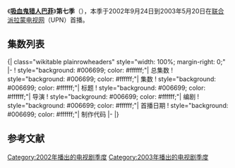 {{Infobox television season
 |bgcolour = #006699
 |fgcolour = #ffffff
 |image = <!-- 檔案不存在 [[File:Buffy_Season_(7).jpg|250px]] ，可從英文維基百科取得 -->
 |caption = Region 1 Season 7 DVD cover
 |season_name = 《吸血鬼猎人巴菲》第七季
 |eng_name = {{lang|en|''Buffy the Vampire Slayer''<br />(Season 7)}}
 |country = 美国
 |network = [[联合派拉蒙电视网|联合派拉蒙电视网]]
 |first_aired = {{Start date|2002|9|24}}
 |last_aired = {{End date|2003|5|20}}
 |num_episodes = 22
 |region_1 = {{Start date|2004|11|16}}<ref name="r1 dvd">{{cite web |url=http://www.amazon.com/dp/B0002XVKMC |title=Buffy the Vampire Slayer - The Complete Seventh Season (1997) |work=[[Amazon.com|Amazon.com]] |accessdate=July 30, 2010}}</ref>
 |region_2 = {{Start date|2004|4|5}}
 |prev_season = [[吸血鬼猎人巴菲_(第六季)|第六季]]
 |episode_list = [[吸血鬼猎人巴菲集数列表|吸血鬼猎人巴菲集数列表]]
}}
《'''[[吸血鬼猎人巴菲|吸血鬼猎人巴菲]]'''》'''第七季'''（{{lang-en|Buffy the Vampire Slayer season 7}}），本季于2002年9月24日到2003年5月20日在[[联合派拉蒙电视网|联合派拉蒙电视网]]（UPN）首播。

== 集数列表 ==
{{See also|吸血鬼猎人巴菲集数列表}}
<onlyinclude>{| class="wikitable plainrowheaders" style="width: 100%; margin-right: 0;"
|-
! style="background: #006699; color: #ffffff;"| 总集数
! style="background: #006699; color: #ffffff;"| 集数
! style="background: #006699; color: #ffffff;"| 标题
! style="background: #006699; color: #ffffff;"| 导演
! style="background: #006699; color: #ffffff;"| 编剧
! style="background: #006699; color: #ffffff;"| 首播日期
! style="background: #006699; color: #ffffff;"| 制作代码
|-
{{Episode list/sublist|吸血鬼猎人巴菲集数列表
 |EpisodeNumber = 123
 |EpisodeNumber2 = 1
 |Title = [[Lessons_(Buffy_the_Vampire_Slayer)|Lessons]]
 |DirectedBy = [[David_Solomon_(TV_producer)|David Solomon]]
 |WrittenBy = [[Joss_Whedon|Joss Whedon]]
 |OriginalAirDate = {{Start date|2002|9|24}}
 |ProdCode = 7ABB01
 |ShortSummary = 
 |LineColor = 006699
}}
{{Episode list/sublist|吸血鬼猎人巴菲集数列表
 |EpisodeNumber = 124
 |EpisodeNumber2 = 2
 |Title = [[Beneath_You|Beneath You]]
 |DirectedBy = [[Nick_Marck|Nick Marck]]
 |WrittenBy = [[Doug_Petrie|Douglas Petrie]]
 |OriginalAirDate = {{Start date|2002|10|1}}
 |ProdCode = 7ABB02
 |ShortSummary = 
 |LineColor = 006699
}}
{{Episode list/sublist|吸血鬼猎人巴菲集数列表
 |EpisodeNumber = 125
 |EpisodeNumber2 = 3
 |Title = [[Same_Time,_Same_Place|Same Time, Same Place]]
 |DirectedBy = [[James_A._Contner|James A. Contner]]
 |WrittenBy = [[Jane_Espenson|Jane Espenson]]
 |OriginalAirDate = {{Start date|2002|10|8}}
 |ProdCode = 7ABB03
 |ShortSummary = 
 |LineColor = 006699
}}
{{Episode list/sublist|吸血鬼猎人巴菲集数列表
 |EpisodeNumber = 126
 |EpisodeNumber2 = 4
 |Title = [[Help_(Buffy_the_Vampire_Slayer)|Help]]
 |DirectedBy = [[Rick_Rosenthal|Rick Rosenthal]]
 |WrittenBy = [[Rebecca_Rand_Kirshner|Rebecca Rand Kirshner]]
 |OriginalAirDate = {{Start date|2002|10|15}}
 |ProdCode = 7ABB04
 |ShortSummary = 
 |LineColor = 006699
}}
{{Episode list/sublist|吸血鬼猎人巴菲集数列表
 |EpisodeNumber = 127
 |EpisodeNumber2 = 5
 |Title = [[Selfless_(Buffy_the_Vampire_Slayer)|Selfless]]
 |DirectedBy = David Solomon
 |WrittenBy = [[Drew_Goddard|Drew Goddard]]
 |OriginalAirDate = {{Start date|2002|10|22}}
 |ProdCode = 7ABB05
 |ShortSummary = 
 |LineColor = 006699
}}
{{Episode list/sublist|吸血鬼猎人巴菲集数列表
 |EpisodeNumber = 128
 |EpisodeNumber2 = 6
 |Title = [[Him_(Buffy_the_Vampire_Slayer)|Him]]
 |DirectedBy = [[Michael_Gershman_(director)|Michael Gershman]]
 |WrittenBy = [[Drew_Z._Greenberg|Drew Z. Greenberg]]
 |OriginalAirDate = {{Start date|2002|11|5}}
 |ProdCode = 7ABB06
 |ShortSummary = 
 |LineColor = 006699
}}
{{Episode list/sublist|吸血鬼猎人巴菲集数列表
 |EpisodeNumber = 129
 |EpisodeNumber2 = 7
 |Title = [[Conversations_with_Dead_People|Conversations with Dead People]]
 |DirectedBy = Nick Marck
 |WrittenBy = Jane Espenson & Drew Goddard
 |OriginalAirDate = {{Start date|2002|11|12}}
 |ProdCode = 7ABB07
 |ShortSummary = 
 |LineColor = 006699
}}
{{Episode list/sublist|吸血鬼猎人巴菲集数列表
 |EpisodeNumber = 130
 |EpisodeNumber2 = 8
 |Title = [[Sleeper_(Buffy_the_Vampire_Slayer)|Sleeper]]
 |DirectedBy = [[Alan_J._Levi|Alan J. Levi]]
 |WrittenBy = [[David_Fury|David Fury]] & Jane Espenson
 |OriginalAirDate = {{Start date|2002|11|19}}
 |ProdCode = 7ABB08
 |ShortSummary = 
 |LineColor = 006699
}}
{{Episode list/sublist|吸血鬼猎人巴菲集数列表
 |EpisodeNumber = 131
 |EpisodeNumber2 = 9
 |Title = [[Never_Leave_Me|Never Leave Me]]
 |DirectedBy = David Solomon
 |WrittenBy = Drew Goddard
 |OriginalAirDate = {{Start date|2002|11|26}}
 |ProdCode = 7ABB09
 |ShortSummary = 
 |LineColor = 006699
}}
{{Episode list/sublist|吸血鬼猎人巴菲集数列表
 |EpisodeNumber = 132
 |EpisodeNumber2 = 10
 |Title = [[Bring_on_the_Night_(Buffy_the_Vampire_Slayer)|Bring on the Night]]
 |DirectedBy = [[David_Grossman_(director)|David Grossman]]
 |WrittenBy = [[Marti_Noxon|Marti Noxon]] and Douglas Petrie
 |OriginalAirDate = {{Start date|2002|12|17}}
 |ProdCode = 7ABB10
 |ShortSummary = 
 |LineColor = 006699
}}
{{Episode list/sublist|吸血鬼猎人巴菲集数列表
 |EpisodeNumber = 133
 |EpisodeNumber2 = 11
 |Title = [[Showtime_(Buffy_the_Vampire_Slayer)|Showtime]]
 |DirectedBy = [[Michael_Grossman|Michael Grossman]]
 |WrittenBy = David Fury
 |OriginalAirDate = {{Start date|2003|1|7}}
 |ProdCode = 7ABB11
 |ShortSummary = 
 |LineColor = 006699
}}
{{Episode list/sublist|吸血鬼猎人巴菲集数列表
 |EpisodeNumber = 134
 |EpisodeNumber2 = 12
 |Title = [[Potential_(Buffy_the_Vampire_Slayer)|Potential]]
 |DirectedBy = James A. Contner
 |WrittenBy = Rebecca Rand Kirshner
 |OriginalAirDate = {{Start date|2003|1|21}}
 |ProdCode = 7ABB12
 |ShortSummary = 
 |LineColor = 006699
}}
{{Episode list/sublist|吸血鬼猎人巴菲集数列表
 |EpisodeNumber = 135
 |EpisodeNumber2 = 13
 |Title = [[The_Killer_in_Me|The Killer in Me]]
 |DirectedBy = David Solomon
 |WrittenBy = Drew Z. Greenberg
 |OriginalAirDate = {{Start date|2003|2|4}}
 |ProdCode = 7ABB13
 |ShortSummary = 
 |LineColor = 006699
}}
{{Episode list/sublist|吸血鬼猎人巴菲集数列表
 |EpisodeNumber = 136
 |EpisodeNumber2 = 14
 |Title = [[First_Date_(Buffy_the_Vampire_Slayer)|First Date]]
 |DirectedBy = David Grossman
 |WrittenBy = Jane Espenson
 |OriginalAirDate = {{Start date|2003|2|11}}
 |ProdCode = 7ABB14
 |ShortSummary = 
 |LineColor = 006699
}}
{{Episode list/sublist|吸血鬼猎人巴菲集数列表
 |EpisodeNumber = 137
 |EpisodeNumber2 = 15
 |Title = [[Get_It_Done|Get It Done]]
 |DirectedBy = Douglas Petrie
 |WrittenBy = Douglas Petrie
 |OriginalAirDate = {{Start date|2003|2|18}}
 |ProdCode = 7ABB15
 |ShortSummary = 
 |LineColor = 006699
}}
{{Episode list/sublist|吸血鬼猎人巴菲集数列表
 |EpisodeNumber = 138
 |EpisodeNumber2 = 16
 |Title = [[Storyteller_(Buffy_the_Vampire_Slayer)|Storyteller]]
 |DirectedBy = [[Marita_Grabiak|Marita Grabiak]]
 |WrittenBy = Jane Espenson
 |OriginalAirDate = {{Start date|2003|2|25}}
 |ProdCode = 7ABB16
 |ShortSummary = 
 |LineColor = 006699
}}
{{Episode list/sublist|吸血鬼猎人巴菲集数列表
 |EpisodeNumber = 139
 |EpisodeNumber2 = 17
 |Title = [[Lies_My_Parents_Told_Me|Lies My Parents Told Me]]
 |DirectedBy = David Fury
 |WrittenBy = David Fury & Drew Goddard
 |OriginalAirDate = {{Start date|2003|3|25}}
 |ProdCode = 7ABB17
 |ShortSummary = 
 |LineColor = 006699
}}
{{Episode list/sublist|吸血鬼猎人巴菲集数列表
 |EpisodeNumber = 140
 |EpisodeNumber2 = 18
 |Title = [[Dirty_Girls|Dirty Girls]]
 |DirectedBy = Michael Gershman
 |WrittenBy = Drew Goddard
 |OriginalAirDate = {{Start date|2003|4|15}}
 |ProdCode = 7ABB18
 |ShortSummary = 
 |LineColor = 006699
}}
{{Episode list/sublist|吸血鬼猎人巴菲集数列表
 |EpisodeNumber = 141
 |EpisodeNumber2 = 19
 |Title = [[Empty_Places|Empty Places]]
 |DirectedBy = James A. Contner
 |WrittenBy = Drew Z. Greenberg
 |OriginalAirDate = {{Start date|2003|4|29}}
 |ProdCode = 7ABB19
 |ShortSummary = 
 |LineColor = 006699
}}
{{Episode list/sublist|吸血鬼猎人巴菲集数列表
 |EpisodeNumber = 142
 |EpisodeNumber2 = 20
 |Title = [[Touched_(Buffy_the_Vampire_Slayer)|Touched]]
 |DirectedBy = David Solomon
 |WrittenBy = Rebecca Rand Kirshner
 |OriginalAirDate = {{Start date|2003|5|6}}
 |ProdCode = 7ABB20
 |ShortSummary = 
 |LineColor = 006699
}}
{{Episode list/sublist|吸血鬼猎人巴菲集数列表
 |EpisodeNumber = 143
 |EpisodeNumber2 = 21
 |Title = [[End_of_Days_(Buffy_the_Vampire_Slayer)|End of Days]]
 |DirectedBy = Marita Grabiak
 |WrittenBy = Douglas Petrie and Jane Espenson
 |OriginalAirDate = {{Start date|2003|5|13}}
 |ProdCode = 7ABB21
 |ShortSummary = 
 |LineColor = 006699
}}
{{Episode list/sublist|吸血鬼猎人巴菲集数列表
 |EpisodeNumber = 144
 |EpisodeNumber2 = 22
 |Title = [[Chosen_(Buffy_the_Vampire_Slayer)|Chosen]]
 |DirectedBy = Joss Whedon
 |WrittenBy = Joss Whedon
 |OriginalAirDate = {{Start date|2003|5|20}}
 |ProdCode = 7ABB22
 |ShortSummary = 
 |LineColor = 006699
}}
|}</onlyinclude>

== 参考文献 ==
{{Reflist}}



[[Category:2002年播出的电视剧季度|Category:2002年播出的电视剧季度]]
[[Category:2003年播出的电视剧季度|Category:2003年播出的电视剧季度]]
